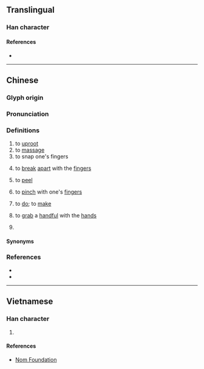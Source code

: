 {{character info}}
==Translingual==

===Han character===
{{Han char|rn=64|rad=手|as=10|sn=13|four=53050|canj=QIHF,XQIHF|ids=⿰扌烕}}

====References====
* {{Han ref|kx=0447.160|dkj=12495|dj=0798.100|hdz=31930.090|uh=6423|ud=25635|bh=DDA9|bd=56745}}

----

==Chinese==
{{zh-forms|alt=覓-Hakka}}

===Glyph origin===
{{Han etym}}

===Pronunciation===
{{zh-pron
|m=miè
|m-s=mie1/mie3
|c=mit1,mit6
|h=pfs=met;gd=mêd5
|mn=tw:mi/tw:me
|mc=y
|oc=y
|cat=v
}}

===Definitions===
{{zh-hanzi}}

# to [[uproot]]
# to [[massage]]
# to snap one's fingers
# {{lb|zh|Cantonese|Sichuanese}} to [[break]] [[apart]] with the [[finger]]s
#: {{zh-co|搣開|to '''tear''' open|C}}
#: {{zh-co|搣 爛 張 紙|to '''tear''' apart a sheet of paper|C}}
# {{lb|zh|Cantonese}} to [[peel]]
#: {{zh-co|搣 蘋果|to '''peel''' an apple|C}}
#: {{zh-co|搣 皮|to '''peel''' one's layer of dead skin cells|C}}
# {{lb|zh|Cantonese}} to [[pinch]] with one's [[finger]]s
#: {{zh-x|佢 又 搣 我 噼{pet1}噼{pet1}。|He has once again '''pinched''' my buttocks.|C}}
# {{lb|zh|Hakka}} to [[do]]; to [[make]]
#: {{zh-co|搣{met}衰 人|to '''play''' tricks on someone|H}}
# {{lb|zh|Taiwanese|_|Hokkien}} to [[grab]] a [[handful]] with the [[hand]]s
# {{lb|zh|Taiwanese|_|Hokkien}} {{zh-classifier|[[handful]]s of something, such as [[grain]]s, [[soil]], etc.}}

====Synonyms====
{{zh-dial|撕}}

===References===
* {{R:twedu|B01371}}
* {{R:yue:mfccd}}

----

==Vietnamese==

===Han character===
{{vi-readings|rs=手10|reading=dạt, giạt}}

# {{rfdef|vi|sort=手10}}

====References====
* [http://nomfoundation.org/common/nom_details.php?codepoint=6423 Nom Foundation]